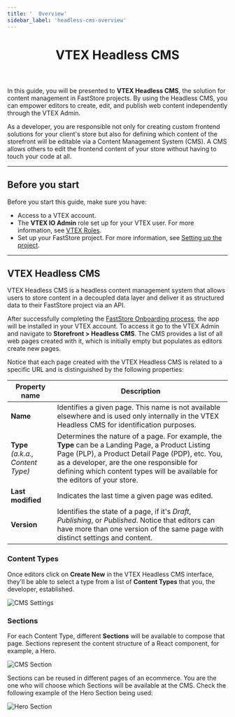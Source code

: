 ```yaml
---
title: '  Overview'
sidebar_label: 'headless-cms-overview'
---
```




<header>

# VTEX Headless CMS

</header>

In this guide, you will be presented to **VTEX Headless CMS**, the solution for content management in FastStore projects. By using the Headless CMS, you can empower editors to create, edit, and publish web content independently through the VTEX Admin.

As a developer, you are responsible not only for creating custom frontend solutions for your client's store but also for defining which content of the storefront will be editable via a Content Management System (CMS). A CMS allows others to edit the frontend content of your store without having to touch your code at all.

---

## Before you start

Before you start this guide, make sure you have:

- Access to a VTEX account.
- The **VTEX IO Admin** role set up for your VTEX user. For more information, see [VTEX Roles](https://help.vtex.com/en/tutorial/roles--7HKK5Uau2H6wxE1rH5oRbc).
- Set up your FastStore project. For more information, see [Setting up the project](/docs/getting-started/2-setting-up-the-project).


---

## VTEX Headless CMS

VTEX Headless CMS is a headless content management system that allows users to store content in a decoupled data layer and deliver it as structured data to their FastStore project via an API. 

After successfully completing the [FastStore Onboarding process](/docs/getting-started/1-faststore-onboarding/overview), the app will be installed in your VTEX account. To access it go to the VTEX Admin and navigate to **Storefront > Headless CMS**.
The CMS provides a list of all web pages created with it, which is initially empty but populates as editors create new pages.

Notice that each page created with the VTEX Headless CMS is related to a specific URL and is distinguished by the following properties:

| Property name                          | Description                                                                                                                                                                                                                                                                      |
| -------------------------------------- | -------------------------------------------------------------------------------------------------------------------------------------------------------------------------------------------------------------------------------------------------------------------------------- |
| **Name**                               | Identifies a given page. This name is not available elsewhere and is used only internally in the VTEX Headless CMS for identification purposes.                                                                                                                                  |
| **Type** *(a.k.a., Content Type)*      | Determines the nature of a page. For example, the **Type** can be a Landing Page, a Product Listing Page (PLP), a Product Detail Page (PDP), etc. You, as a developer, are the one responsible for defining which content types will be available for the editors of your store. |
| **Last modified**                      | Indicates the last time a given page was edited.                                                                                                                                                                                                                                 |
| **Version**                            | Identifies the state of a page, if it's _Draft_, _Publishing_, or _Published_. Notice that editors can have more than one version of the same page with distinct settings and content.                                                                                           |



### Content Types

Once editors click on **Create New** in the VTEX Headless CMS interface, they'll be able to select a type from a list of **Content Types** that you, the developer, established.

![CMS Settings](https://vtexhelp.vtexassets.com/assets/docs/src/cms-content-type___ad51b03aa6be86b12b930a6cdb6b3269.png)

### Sections

For each Content Type, different **Sections** will be available to compose that page. Sections represent the content structure of a React component, for example, a Hero.

![CMS Section](https://vtexhelp.vtexassets.com/assets/docs/src/cms-sections___ccc8b00d73f222d249a009eb195c8e0c.png)

Sections can be reused in different pages of an ecommerce. You are the one who will choose which Sections will be available at the CMS. Check the following example of the Hero Section being used:

![Hero Section](https://vtexhelp.vtexassets.com/assets/docs/src/headless-example-hero___7cbbc99654d6607f50c013053b1348ca.png)
